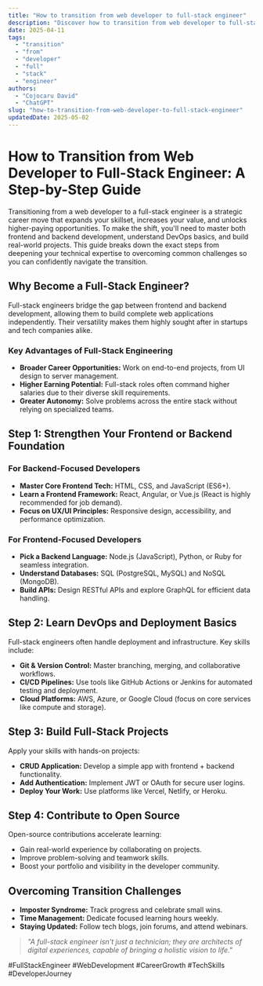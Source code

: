 ```yaml
---
title: "How to transition from web developer to full-stack engineer"
description: "Discover how to transition from web developer to full-stack engineer with this in-depth guide, providing actionable insights and practical tips to boost your knowledge and results."
date: 2025-04-11
tags:
  - "transition"
  - "from"
  - "developer"
  - "full"
  - "stack"
  - "engineer"
authors:
  - "Cojocaru David"
  - "ChatGPT"
slug: "how-to-transition-from-web-developer-to-full-stack-engineer"
updatedDate: 2025-05-02
---
```


# How to Transition from Web Developer to Full-Stack Engineer: A Step-by-Step Guide  

Transitioning from a web developer to a full-stack engineer is a strategic career move that expands your skillset, increases your value, and unlocks higher-paying opportunities. To make the shift, you'll need to master both frontend and backend development, understand DevOps basics, and build real-world projects. This guide breaks down the exact steps from deepening your technical expertise to overcoming common challenges so you can confidently navigate the transition.  

## Why Become a Full-Stack Engineer?  

Full-stack engineers bridge the gap between frontend and backend development, allowing them to build complete web applications independently. Their versatility makes them highly sought after in startups and tech companies alike.  

### Key Advantages of Full-Stack Engineering  
- **Broader Career Opportunities:** Work on end-to-end projects, from UI design to server management.  
- **Higher Earning Potential:** Full-stack roles often command higher salaries due to their diverse skill requirements.  
- **Greater Autonomy:** Solve problems across the entire stack without relying on specialized teams.  

## Step 1: Strengthen Your Frontend or Backend Foundation  

### For Backend-Focused Developers  
- **Master Core Frontend Tech:** HTML, CSS, and JavaScript (ES6+).  
- **Learn a Frontend Framework:** React, Angular, or Vue.js (React is highly recommended for job demand).  
- **Focus on UX/UI Principles:** Responsive design, accessibility, and performance optimization.  

### For Frontend-Focused Developers  
- **Pick a Backend Language:** Node.js (JavaScript), Python, or Ruby for seamless integration.  
- **Understand Databases:** SQL (PostgreSQL, MySQL) and NoSQL (MongoDB).  
- **Build APIs:** Design RESTful APIs and explore GraphQL for efficient data handling.  

## Step 2: Learn DevOps and Deployment Basics  

Full-stack engineers often handle deployment and infrastructure. Key skills include:  
- **Git & Version Control:** Master branching, merging, and collaborative workflows.  
- **CI/CD Pipelines:** Use tools like GitHub Actions or Jenkins for automated testing and deployment.  
- **Cloud Platforms:** AWS, Azure, or Google Cloud (focus on core services like compute and storage).  

## Step 3: Build Full-Stack Projects  

Apply your skills with hands-on projects:  
- **CRUD Application:** Develop a simple app with frontend + backend functionality.  
- **Add Authentication:** Implement JWT or OAuth for secure user logins.  
- **Deploy Your Work:** Use platforms like Vercel, Netlify, or Heroku.  

## Step 4: Contribute to Open Source  

Open-source contributions accelerate learning:  
- Gain real-world experience by collaborating on projects.  
- Improve problem-solving and teamwork skills.  
- Boost your portfolio and visibility in the developer community.  

## Overcoming Transition Challenges  

- **Imposter Syndrome:** Track progress and celebrate small wins.  
- **Time Management:** Dedicate focused learning hours weekly.  
- **Staying Updated:** Follow tech blogs, join forums, and attend webinars.  

> _"A full-stack engineer isn't just a technician; they are architects of digital experiences, capable of bringing a holistic vision to life."_  

#FullStackEngineer #WebDevelopment #CareerGrowth #TechSkills #DeveloperJourney